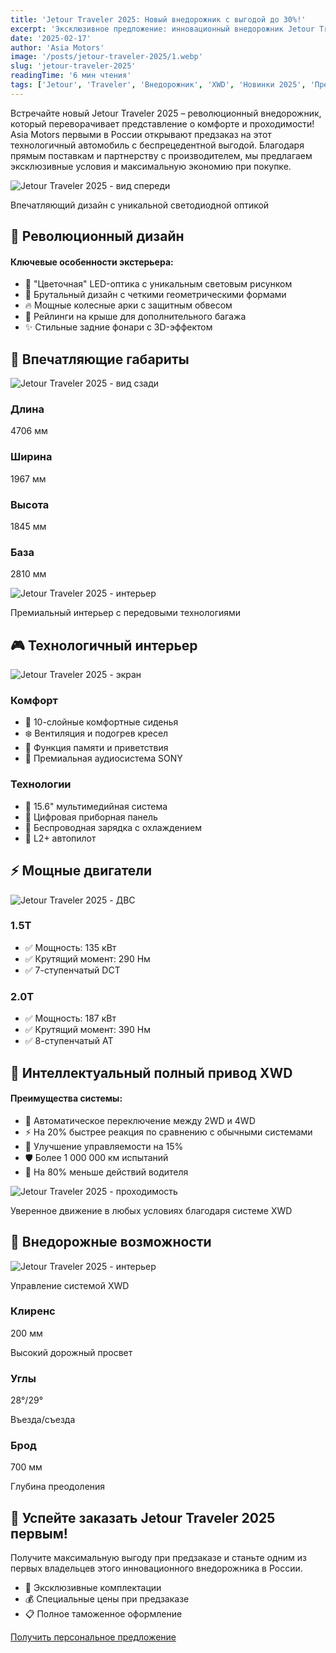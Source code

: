 ```yaml
---
title: 'Jetour Traveler 2025: Новый внедорожник с выгодой до 30%!'
excerpt: 'Эксклюзивное предложение: инновационный внедорожник Jetour Traveler 2025 с интеллектуальным полным приводом XWD. Специальная цена при предзаказе от 12.99 млн юаней.'
date: '2025-02-17'
author: 'Asia Motors'
image: '/posts/jetour-traveler-2025/1.webp'
slug: 'jetour-traveler-2025'
readingTime: '6 мин чтения'
tags: ['Jetour', 'Traveler', 'Внедорожник', 'XWD', 'Новинки 2025', 'Предзаказ']
---
```


<div class="intro-block">
    <p class="intro-text">
        Встречайте новый Jetour Traveler 2025 – революционный внедорожник,
        который переворачивает представление о комфорте и проходимости! Asia
        Motors первыми в России открывают предзаказ на этот технологичный
        автомобиль с беспрецедентной выгодой. Благодаря прямым поставкам и
        партнерству с производителем, мы предлагаем эксклюзивные условия и
        максимальную экономию при покупке.
    </p>
</div>

<div class="image-container">
    <img
        src="/posts/jetour-traveler-2025/2.webp"
        alt="Jetour Traveler 2025 - вид спереди"
        className="full-width-image"
    />
    <p class="image-caption">
        Впечатляющий дизайн с уникальной светодиодной оптикой
    </p>
</div>

## 💫 Революционный дизайн

<div class="advantages-card">
    <h4>Ключевые особенности экстерьера:</h4>
    <ul>
        <li>🎯 "Цветочная" LED-оптика с уникальным световым рисунком</li>
        <li>🌟 Брутальный дизайн с четкими геометрическими формами</li>
        <li>🔥 Мощные колесные арки с защитным обвесом</li>
        <li>💎 Рейлинги на крыше для дополнительного багажа</li>
        <li>✨ Стильные задние фонари с 3D-эффектом</li>
    </ul>
</div>

## 📏 Впечатляющие габариты

<div class="image-container">
    <img
        src="/posts/jetour-traveler-2025/6.webp"
        alt="Jetour Traveler 2025 - вид сзади"
        className="full-width-image"
    />
</div>

<div class="process-timeline">
    <div class="timeline-item">
        <h3>Длина</h3>
        <p>4706 мм</p>
    </div>
    <div class="timeline-item">
        <h3>Ширина</h3>
        <p>1967 мм</p>
    </div>
    <div class="timeline-item">
        <h3>Высота</h3>
        <p>1845 мм</p>
    </div>
    <div class="timeline-item">
        <h3>База</h3>
        <p>2810 мм</p>
    </div>
</div>

<div class="image-container">
    <img
        src="/posts/jetour-traveler-2025/7.webp"
        alt="Jetour Traveler 2025 - интерьер"
        className="full-width-image"
    />
    <p class="image-caption">Премиальный интерьер с передовыми технологиями</p>
</div>

## 🎮 Технологичный интерьер

<div class="image-container">
    <img
        src="/posts/jetour-traveler-2025/9.webp"
        alt="Jetour Traveler 2025 - экран"
        className="full-width-image"
    />
</div>

<div class="specs-grid">
    <div class="specs-box">
        <h3>Комфорт</h3>
        <ul class="specs-list">
            <li>💺 10-слойные комфортные сиденья</li>
            <li>❄️ Вентиляция и подогрев кресел</li>
            <li>💆 Функция памяти и приветствия</li>
            <li>🎵 Премиальная аудиосистема SONY</li>
        </ul>
    </div>
    <div class="specs-box">
        <h3>Технологии</h3>
        <ul class="specs-list">
            <li>📱 15.6" мультимедийная система</li>
            <li>🎯 Цифровая приборная панель</li>
            <li>🔋 Беспроводная зарядка с охлаждением</li>
            <li>🤖 L2+ автопилот</li>
        </ul>
    </div>
</div>

## ⚡ Мощные двигатели

<div class="image-container">
    <img
        src="/posts/jetour-traveler-2025/11.webp"
        alt="Jetour Traveler 2025 - ДВС"
        className="full-width-image"
    />
</div>

<div class="pros-cons-grid">
    <div class="pros-card">
        <h3>1.5T</h3>
        <ul>
            <li>✅ Мощность: 135 кВт</li>
            <li>✅ Крутящий момент: 290 Нм</li>
            <li>✅ 7-ступенчатый DCT</li>
        </ul>
    </div>
    <div class="pros-card">
        <h3>2.0T</h3>
        <ul>
            <li>✅ Мощность: 187 кВт</li>
            <li>✅ Крутящий момент: 390 Нм</li>
            <li>✅ 8-ступенчатый AT</li>
        </ul>
    </div>
</div>

## 🚗 Интеллектуальный полный привод XWD

<div class="advantages-card">
    <h4>Преимущества системы:</h4>
    <ul>
        <li>🎯 Автоматическое переключение между 2WD и 4WD</li>
        <li>⚡ На 20% быстрее реакция по сравнению с обычными системами</li>
        <li>💪 Улучшение управляемости на 15%</li>
        <li>🛡️ Более 1 000 000 км испытаний</li>
        <li>🌟 На 80% меньше действий водителя</li>
    </ul>
</div>

<div class="image-container">
    <img
        src="/posts/jetour-traveler-2025/13.webp"
        alt="Jetour Traveler 2025 - проходимость"
        className="full-width-image"
    />
    <p class="image-caption">
        Уверенное движение в любых условиях благодаря системе XWD
    </p>
</div>

## 🌟 Внедорожные возможности

<div class="image-container">
    <img
        src="/posts/jetour-traveler-2025/12.webp"
        alt="Jetour Traveler 2025 - интерьер"
        className="full-width-image"
    />
    <p class="image-caption">Управление системой XWD</p>
</div>

<div class="features-grid__cherry">
    <div class="advantage-item">
        <h3>Клиренс</h3>
        <div class="feature-value">200 мм</div>
        <p class="feature-item-spec">Высокий дорожный просвет</p>
    </div>
    <div class="advantage-item">
        <h3>Углы</h3>
        <div class="feature-value">28°/29°</div>
        <p class="feature-item-spec">Въезда/съезда</p>
    </div>
    <div class="advantage-item">
        <h3>Брод</h3>
        <div class="feature-value">700 мм</div>
        <p class="feature-item-spec">Глубина преодоления</p>
    </div>
</div>

<div class="cta-box">
    <h2>🚗 Успейте заказать Jetour Traveler 2025 первым!</h2>
    <p>
        Получите максимальную выгоду при предзаказе и станьте одним из первых
        владельцев этого инновационного внедорожника в России.
    </p>
    <ul class="specs-list specs-list__no-dot">
        <li>💎 Эксклюзивные комплектации</li>
        <li>💰 Специальные цены при предзаказе</li>
        <li>📋 Полное таможенное оформление</li>
    </ul>
    <a href="/contacts" class="cta-button">
        Получить персональное предложение
    </a>
</div>
